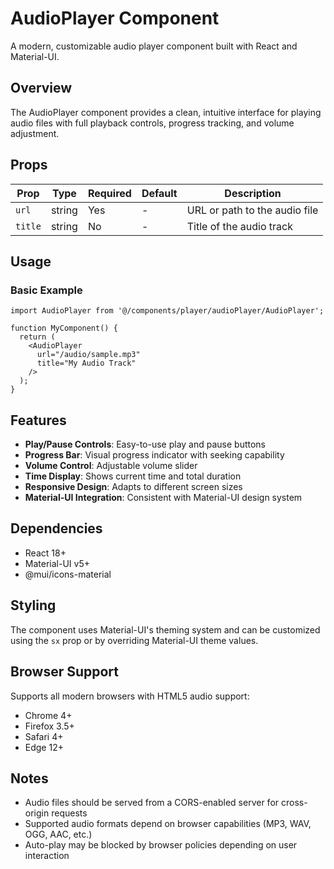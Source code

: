 # AudioPlayer Component

A modern, customizable audio player component built with React and Material-UI.

## Overview

The AudioPlayer component provides a clean, intuitive interface for playing audio files with full playback controls, progress tracking, and volume adjustment.

## Props

| Prop | Type | Required | Default | Description |
|------|------|----------|---------|-------------|
| `url` | string | Yes | - | URL or path to the audio file |
| `title` | string | No | - | Title of the audio track |

## Usage

### Basic Example

```tsx
import AudioPlayer from '@/components/player/audioPlayer/AudioPlayer';

function MyComponent() {
  return (
    <AudioPlayer 
      url="/audio/sample.mp3"
      title="My Audio Track"
    />
  );
}
```

## Features

- **Play/Pause Controls**: Easy-to-use play and pause buttons
- **Progress Bar**: Visual progress indicator with seeking capability
- **Volume Control**: Adjustable volume slider
- **Time Display**: Shows current time and total duration
- **Responsive Design**: Adapts to different screen sizes
- **Material-UI Integration**: Consistent with Material-UI design system

## Dependencies

- React 18+
- Material-UI v5+
- @mui/icons-material

## Styling

The component uses Material-UI's theming system and can be customized using the `sx` prop or by overriding Material-UI theme values.

## Browser Support

Supports all modern browsers with HTML5 audio support:
- Chrome 4+
- Firefox 3.5+
- Safari 4+
- Edge 12+

## Notes

- Audio files should be served from a CORS-enabled server for cross-origin requests
- Supported audio formats depend on browser capabilities (MP3, WAV, OGG, AAC, etc.)
- Auto-play may be blocked by browser policies depending on user interaction